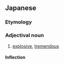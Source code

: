 ==Japanese==
{{ja-kanjitab|ばく|はつ|てき|yomi=o}}

===Etymology===
{{suffix|爆発|的|lang=ja|t1=explosion|t2=-ish|sort=はくはつてき'}}

===Adjectival noun===
{{ja-adj|ばくはつてき|decl=na}}

# [[explosive]], [[tremendous]]

====Inflection====
{{ja-na|爆発的|ばくはつてき|bakuhatsuteki}}